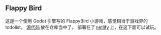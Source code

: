 ## Flappy Bird

这是一个使用 Godot 引擎写的 FlappyBird 小游戏，感觉相当于游戏界的 todolist。
[源代码](https://github.com/baka-game/flappy-bird)&thinsp;放在仓库当中了。
部署在了&thinsp;[netlify](https://flappybird-travis.netlify.app/)&thinsp;上，在这下面可以试玩。

<IframeWithLoading
  src="https://flappybird-travis.netlify.app/"
  className="aspect-w mx-8 sm:h-[32rem]"
  iframeClassName="sm:w-[18rem] aspect-[9/16] w-full bg-black rounded-lg border-4 border-nord-0 shadow-lg shadow-nord-3/50 outline-none dark:border-nord-2 dark:shadow-none"
/>
